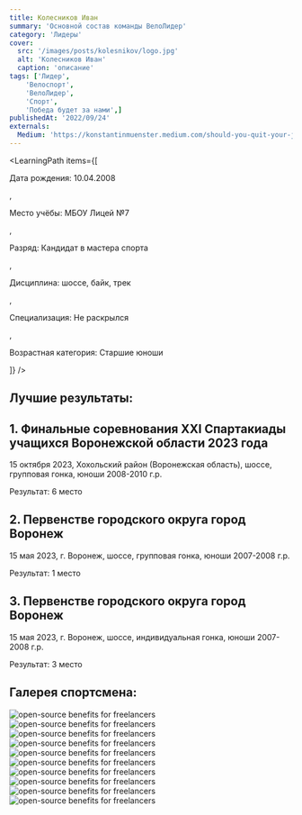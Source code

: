 ```yaml
---
title: Колесников Иван
summary: 'Основной состав команды ВелоЛидер'
category: 'Лидеры'
cover:
  src: '/images/posts/kolesnikov/logo.jpg'
  alt: 'Колесников Иван'
  caption: 'описание'
tags: ['Лидер',
    'Велоспорт',
    'ВелоЛидер',
    'Спорт',
    'Победа будет за нами',]
publishedAt: '2022/09/24'
externals:
  Medium: 'https://konstantinmuenster.medium.com/should-you-quit-your-job-for-your-side-project-ed77985431c'
---
```

<LearningPath
  items={[
    <p>Дата рождения: 10.04.2008</p>,
    <p>Место учёбы: МБОУ Лицей №7</p>,
    <p>Разряд: Кандидат в мастера спорта</p>,
    <p>Дисциплина: шоссе, байк, трек</p>,
    <p>Специализация: Не раскрылся</p>,
    <p>Возрастная категория: Старшие юноши</p>
  ]}
/>

## Лучшие результаты:

## 1. Финальные соревнования XXI Спартакиады учащихся Воронежской области 2023 года
15 октября 2023, Хохольский район (Воронежская область), шоссе, групповая гонка, юноши 2008-2010 г.р.

Результат: 6 место

## 2. Первенстве городского округа город Воронеж 
15 мая 2023, г. Воронеж, шоссе, групповая гонка, юноши 2007-2008 г.р.

Результат: 1 место

## 3. Первенстве городского округа город Воронеж 
15 мая 2023, г. Воронеж, шоссе, индивидуальная гонка, юноши 2007-2008 г.р.

Результат: 3 место



## Галерея спортсмена:
<Image
  src="/images/posts/kolesnikov/1.jpg"
  alt="open-source benefits for freelancers"
/>
<Image
  src="/images/posts/kolesnikov/2.jpg"
  alt="open-source benefits for freelancers"
/>
<Image
  src="/images/posts/kolesnikov/3.jpg"
  alt="open-source benefits for freelancers"
/>
<Image
  src="/images/posts/kolesnikov/4.jpg"
  alt="open-source benefits for freelancers"
/>
<Image
  src="/images/posts/kolesnikov/5.jpg"
  alt="open-source benefits for freelancers"
/>
<Image
  src="/images/posts/kolesnikov/6.jpg"
  alt="open-source benefits for freelancers"
/>
<Image
  src="/images/posts/kolesnikov/7.jpg"
  alt="open-source benefits for freelancers"
/>
<Image
  src="/images/posts/kolesnikov/8.jpg"
  alt="open-source benefits for freelancers"
/>
<Image
  src="/images/posts/kolesnikov/9.jpg"
  alt="open-source benefits for freelancers"
/>
<Image
  src="/images/posts/kolesnikov/10.jpg"
  alt="open-source benefits for freelancers"
/>


